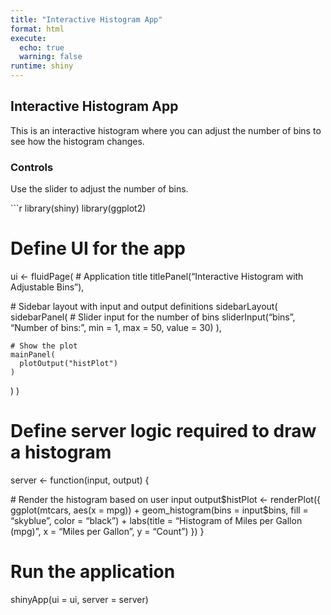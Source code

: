 ---
title: "Interactive Histogram App"
format: html
execute:
  echo: true
  warning: false
runtime: shiny
---

## Interactive Histogram App

This is an interactive histogram where you can adjust the number of bins to see how the histogram changes.

### Controls

Use the slider to adjust the number of bins.

```{r}
library(shiny)
library(ggplot2)

# Define UI for the app
ui <- fluidPage(
  # Application title
  titlePanel("Interactive Histogram with Adjustable Bins"),
  
  # Sidebar layout with input and output definitions
  sidebarLayout(
    sidebarPanel(
      # Slider input for the number of bins
      sliderInput("bins",
                  "Number of bins:",
                  min = 1,
                  max = 50,
                  value = 30)
    ),
    
    # Show the plot
    mainPanel(
      plotOutput("histPlot")
    )
  )
)

# Define server logic required to draw a histogram
server <- function(input, output) {
  
  # Render the histogram based on user input
  output$histPlot <- renderPlot({
    ggplot(mtcars, aes(x = mpg)) +
      geom_histogram(bins = input$bins, fill = "skyblue", color = "black") +
      labs(title = "Histogram of Miles per Gallon (mpg)",
           x = "Miles per Gallon", y = "Count")
  })
}

# Run the application
shinyApp(ui = ui, server = server)
